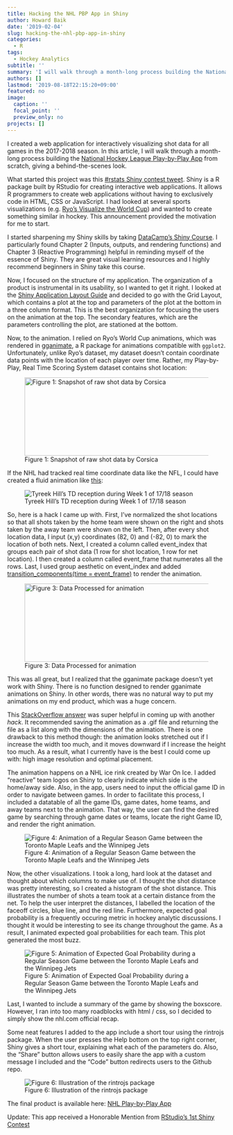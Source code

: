 ```yaml
---
title: Hacking the NHL PBP App in Shiny
author: Howard Baik
date: '2019-02-04'
slug: hacking-the-nhl-pbp-app-in-shiny
categories:
  - R
tags:
  - Hockey Analytics
subtitle: ''
summary: 'I will walk through a month-long process building the National Hockey League Play-by-Play App from scratch, giving a behind-the-scenes look.'
authors: []
lastmod: '2019-08-18T22:15:20+09:00'
featured: no
image:
  caption: ''
  focal_point: ''
  preview_only: no
projects: []
---
```


I created a web application for interactively visualizing shot data for all games in the 2017-2018 season. In this article, I will walk through a month-long process building the [National Hockey League Play-by-Play App](https://howiebaek.shinyapps.io/nhl-pbp/) from scratch, giving a behind-the-scenes look.

What started this project was this [#rstats Shiny contest tweet](https://twitter.com/rstudio/status/1082349589922041858). Shiny is a R package built by RStudio for creating interactive web applications. It allows R programmers to create web applications without having to exclusively code in HTML, CSS or JavaScript. I had looked at several sports visualizations (e.g. [Ryo's Visualize the World Cup](https://ryo-n7.github.io/2018-07-24-visualize-worldcup-part-3/)) and wanted to create something similar in hockey. This announcement provided the motivation for me to start. 

I started sharpening my Shiny skills by taking [DataCamp's Shiny Course](https://www.datacamp.com/courses/building-web-applications-in-r-with-shiny). I particularly found Chapter 2 (Inputs, outputs, and rendering functions) and Chapter 3 (Reactive Programming) helpful in reminding myself of the essence of Shiny. They are great visual learning resources and I highly recommend beginners in Shiny take this course. 

Now, I focused on the structure of my application. The organization of a product is instrumental in its usability, so I wanted to get it right. I looked at the [Shiny Application Layout Guide](https://shiny.rstudio.com/articles/layout-guide.html) and decided to go with the Grid Layout, which contains a plot at the top and parameters of the plot at the bottom in a three column format. This is the best organization for focusing the users on the animation at the top. The secondary features, which are the parameters controlling the plot, are stationed at the bottom.

Now, to the animation. I relied on Ryo's World Cup animations, which was rendered in [gganimate](https://gganimate.com/), a R package for animations compatible with `ggplot2`. Unfortunately, unlike Ryo's dataset, my dataset doesn't contain coordinate data points with the location of each player over time. Rather, my Play-by-Play, Real Time Scoring System dataset contains shot location:


![Figure 1: Snapshot of raw shot data by Corsica](/post/2019-02-04-hacking-the-nhl-pbp-app-in-shiny_files/shot-location-table.png){width=620px height=180px}


If the NHL had tracked real time coordinate data like the NFL, I could have created a fluid animation like [this](http://bit.ly/nfl-bigdata):


<p align="center">
![Tyreek Hill's TD reception during Week 1 of 17/18 season](/post/2019-02-04-hacking-the-nhl-pbp-app-in-shiny_files/nfl-bigdata-bowl.gif)
</p>



So, here is a hack I came up with. First, I've normalized the shot locations so that all shots taken by the home team were shown on the right and shots taken by the away team were shown on the left. Then, after every shot location data, I input (x,y) coordinates (82, 0) and (-82, 0) to mark the location of both nets. Next, I created a column called event_index that groups each pair of shot data (1 row for shot location, 1 row for net location). I then created a column called event_frame that numerates all the rows. Last, I used group aesthetic on event_index and added [transition_components(time = event_frame)](https://gganimate.com/reference/transition_components.html) to render the animation.


![Figure 3: Data Processed for animation](/post/2019-02-04-hacking-the-nhl-pbp-app-in-shiny_files/animation-processed-table.png){width=620px height=180px}


This was all great, but I realized that the gganimate package doesn't yet work with Shiny. There is no function designed to render gganimate animations on Shiny. In other words, there was no natural way to put my animations on my end product, which was a huge concern.


This [StackOverflow answer](https://stackoverflow.com/questions/35421923/how-to-create-and-display-an-animated-gif-in-shiny) was super helpful in coming up with another *hack*.  It recommended saving the animation as a .gif file and returning the file as a list along with the dimensions of the animation. There is one drawback to this method though: the animation looks stretched out if I increase the width too much, and it moves downward if I increase the height too much. As a result, what I currently have is the best I could come up with: high image resolution and optimal placement. 

The animation happens on a NHL ice rink created by War On Ice. I added "reactive" team logos on Shiny to clearly indicate which side is the home/away side. Also, in the app, users need to input the official game ID in order to navigate between games. In order to facilitate this process, I included a datatable of all the game IDs, game dates, home teams, and away teams next to the animation. That way, the user can find the desired game by searching through game dates or teams, locate the right Game ID, and render the right animation. 

<p align="center">
![Figure 4: Animation of a Regular Season Game between the Toronto Maple Leafs and the Winnipeg Jets](/post/2019-02-04-hacking-the-nhl-pbp-app-in-shiny_files/example-shot-animation.gif)
</p>


Now, the other visualizations. I took a long, hard look at the dataset and thought about which columns to make use of. I thought the shot distance was pretty interesting, so I created a histogram of the shot distance. This illustrates the number of shots a team took at a certain distance from the net. To help the user interpret the distances, I labelled the location of the faceoff circles, blue line, and the red line. Furthermore, expected goal probability is a frequently occuring metric in hockey analytic discussions. I thought it would be interesting to see its change throughout the game. As a result, I animated expected goal probabilities for each team. This plot generated the most buzz.

<p align="center">
![Figure 5: Animation of Expected Goal Probability during a Regular Season Game between the Toronto Maple Leafs and the Winnipeg Jets](/post/2019-02-04-hacking-the-nhl-pbp-app-in-shiny_files/goal-prob-anim.gif)
</p>



Last, I wanted to include a summary of the game by showing the boxscore. However, I ran into too many roadblocks with html / css, so I decided to simply show the nhl.com official recap.

Some neat features I added to the app include a short tour using the rintrojs package. When the user presses the Help bottom on the top right corner, Shiny gives a short tour, explaining what each of the parameters do. Also, the “Share” button allows users to easily share the app with a custom message I included and the “Code” button redirects users to the Github repo. 

![Figure 6: Illustration of the rintrojs package](/post/2019-02-04-hacking-the-nhl-pbp-app-in-shiny_files/rintrojs-example.gif)


The final product is available here: [NHL Play-by-Play App](https://howiebaek.shinyapps.io/nhl-pbp/)

Update: This app received a Honorable Mention from [RStudio's 1st Shiny Contest](https://blog.rstudio.com/2019/04/05/first-shiny-contest-winners/?utm_content=buffere0bd9&utm_medium=social&utm_source=twitter&utm_campaign=buffer)

